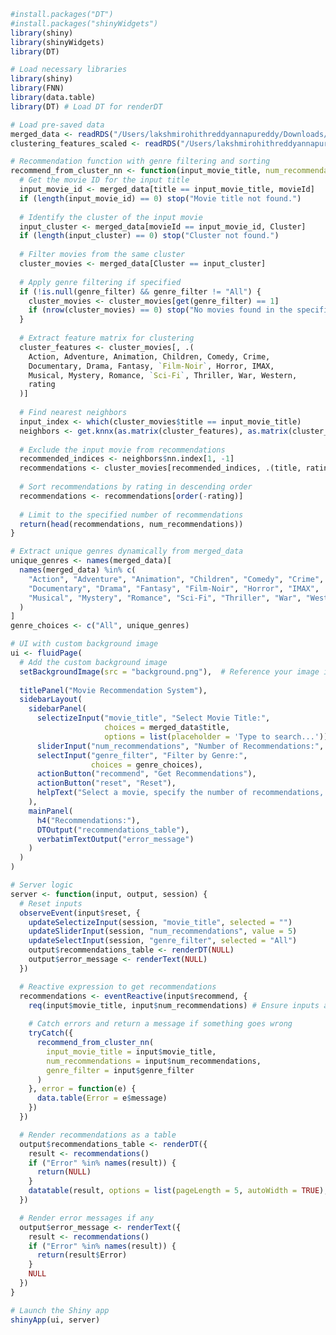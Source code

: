 ```r
#install.packages("DT")
#install.packages("shinyWidgets")
library(shiny)
library(shinyWidgets)
library(DT)

```



```r
# Load necessary libraries
library(shiny)
library(FNN)
library(data.table)
library(DT) # Load DT for renderDT

# Load pre-saved data
merged_data <- readRDS("/Users/lakshmirohithreddyannapureddy/Downloads/merged_data_with_clusters.rds")
clustering_features_scaled <- readRDS("/Users/lakshmirohithreddyannapureddy/Downloads/clustering_features_scaled.rds")

```

```r
# Recommendation function with genre filtering and sorting
recommend_from_cluster_nn <- function(input_movie_title, num_recommendations = 5, genre_filter = NULL) {
  # Get the movie ID for the input title
  input_movie_id <- merged_data[title == input_movie_title, movieId]
  if (length(input_movie_id) == 0) stop("Movie title not found.")
  
  # Identify the cluster of the input movie
  input_cluster <- merged_data[movieId == input_movie_id, Cluster]
  if (length(input_cluster) == 0) stop("Cluster not found.")
  
  # Filter movies from the same cluster
  cluster_movies <- merged_data[Cluster == input_cluster]
  
  # Apply genre filtering if specified
  if (!is.null(genre_filter) && genre_filter != "All") {
    cluster_movies <- cluster_movies[get(genre_filter) == 1]
    if (nrow(cluster_movies) == 0) stop("No movies found in the specified genre.")
  }
  
  # Extract feature matrix for clustering
  cluster_features <- cluster_movies[, .(
    Action, Adventure, Animation, Children, Comedy, Crime,
    Documentary, Drama, Fantasy, `Film-Noir`, Horror, IMAX,
    Musical, Mystery, Romance, `Sci-Fi`, Thriller, War, Western,
    rating
  )]
  
  # Find nearest neighbors
  input_index <- which(cluster_movies$title == input_movie_title)
  neighbors <- get.knnx(as.matrix(cluster_features), as.matrix(cluster_features[input_index, , drop = FALSE]), k = num_recommendations + 1)
  
  # Exclude the input movie from recommendations
  recommended_indices <- neighbors$nn.index[1, -1]
  recommendations <- cluster_movies[recommended_indices, .(title, rating)]
  
  # Sort recommendations by rating in descending order
  recommendations <- recommendations[order(-rating)]
  
  # Limit to the specified number of recommendations
  return(head(recommendations, num_recommendations))
}


```



```r
# Extract unique genres dynamically from merged_data
unique_genres <- names(merged_data)[
  names(merged_data) %in% c(
    "Action", "Adventure", "Animation", "Children", "Comedy", "Crime",
    "Documentary", "Drama", "Fantasy", "Film-Noir", "Horror", "IMAX",
    "Musical", "Mystery", "Romance", "Sci-Fi", "Thriller", "War", "Western"
  )
]
genre_choices <- c("All", unique_genres)

```


```r
# UI with custom background image
ui <- fluidPage(
  # Add the custom background image
  setBackgroundImage(src = "background.png"),  # Reference your image in the www folder
  
  titlePanel("Movie Recommendation System"),
  sidebarLayout(
    sidebarPanel(
      selectizeInput("movie_title", "Select Movie Title:", 
                     choices = merged_data$title, 
                     options = list(placeholder = 'Type to search...')),
      sliderInput("num_recommendations", "Number of Recommendations:", min = 1, max = 10, value = 5),
      selectInput("genre_filter", "Filter by Genre:", 
                  choices = genre_choices),
      actionButton("recommend", "Get Recommendations"),
      actionButton("reset", "Reset"),
      helpText("Select a movie, specify the number of recommendations, and optionally filter by genre.")
    ),
    mainPanel(
      h4("Recommendations:"),
      DTOutput("recommendations_table"),
      verbatimTextOutput("error_message")
    )
  )
)


```


```r
# Server logic
server <- function(input, output, session) {
  # Reset inputs
  observeEvent(input$reset, {
    updateSelectizeInput(session, "movie_title", selected = "")
    updateSliderInput(session, "num_recommendations", value = 5)
    updateSelectInput(session, "genre_filter", selected = "All")
    output$recommendations_table <- renderDT(NULL)
    output$error_message <- renderText(NULL)
  })

  # Reactive expression to get recommendations
  recommendations <- eventReactive(input$recommend, {
    req(input$movie_title, input$num_recommendations) # Ensure inputs are provided
    
    # Catch errors and return a message if something goes wrong
    tryCatch({
      recommend_from_cluster_nn(
        input_movie_title = input$movie_title,
        num_recommendations = input$num_recommendations,
        genre_filter = input$genre_filter
      )
    }, error = function(e) {
      data.table(Error = e$message)
    })
  })

  # Render recommendations as a table
  output$recommendations_table <- renderDT({
    result <- recommendations()
    if ("Error" %in% names(result)) {
      return(NULL)
    }
    datatable(result, options = list(pageLength = 5, autoWidth = TRUE), rownames = FALSE)
  })

  # Render error messages if any
  output$error_message <- renderText({
    result <- recommendations()
    if ("Error" %in% names(result)) {
      return(result$Error)
    }
    NULL
  })
}

```

```r
# Launch the Shiny app
shinyApp(ui, server)

```

